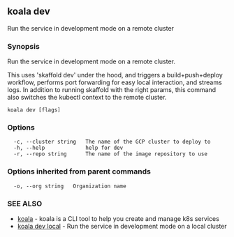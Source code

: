 ## koala dev

Run the service in development mode on a remote cluster

### Synopsis

Run the service in development mode on a remote cluster.
	
This uses 'skaffold dev' under the hood, and triggers a build+push+deploy 
workflow, performs port forwarding for easy local interaction, and streams 
logs.
In addition to running skaffold with the right params, this command also 
switches the kubectl context to the remote cluster.

```
koala dev [flags]
```

### Options

```
  -c, --cluster string   The name of the GCP cluster to deploy to
  -h, --help             help for dev
  -r, --repo string      The name of the image repository to use
```

### Options inherited from parent commands

```
  -o, --org string   Organization name
```

### SEE ALSO

* [koala](/cli-reference/koala)	 - koala is a CLI tool to help you create and manage k8s services
* [koala dev local](/cli-reference/koala_dev_local)	 - Run the service in development mode on a local cluster



